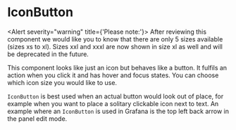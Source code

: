 
<Meta title="MDX|IconButton" component={IconButton} />

# IconButton

<Alert severity="warning" title={'Please note:'}>
  After reviewing this component we would like you to know that there are only 5 sizes available (sizes xs to xl). Sizes
  xxl and xxxl are now shown in size xl as well and will be deprecated in the future.
</Alert>

This component looks like just an icon but behaves like a button. It fulfils an action when you click it and has hover and focus states. You can choose which icon size you would like to use.

`IconButton` is best used when an actual button would look out of place, for example when you want to place a solitary clickable icon next to text. An example where an `IconButton` is used in Grafana is the top left back arrow in the panel edit mode.

<Props of={IconButton} />
